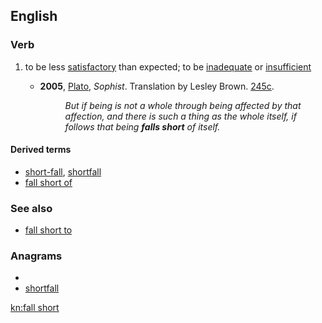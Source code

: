 ==English==
===Verb===
{{en-verb|falls short|falling short|fell short|fallen short}}

# {{idiom}} to be less [[satisfactory]] than expected; to be [[inadequate]] or [[insufficient]]
#* '''2005''', [[w:Plato|Plato]], ''Sophist''.  Translation by Lesley Brown. [[w:Stephanus pagination|245c]].
#*: ''But if being is not a whole through being affected by that affection, and there is such a thing as the whole itself, if follows that being '''falls short''' of itself.''

====Derived terms====
*[[short-fall]], [[shortfall]]
*[[fall short of]]

===See also===
<!--not derived from "fall short"-->
*[[fall short to]]

===Anagrams===
* {{alphagram|afhllorst}}
* [[shortfall#English|shortfall]]

[[kn:fall short]]